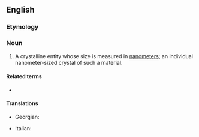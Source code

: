 ==English==

===Etymology===
{{prefix|en|nano|crystal}}

===Noun===
{{wikipedia}}
{{en-noun}}

# A crystalline entity whose size is measured in [[nanometer]]s; an individual nanometer-sized crystal of such a material.

====Related terms====
* {{l|en|nanocrystalline}}

====Translations====
{{trans-top}}
* Georgian: {{t|ka|ნანოკრისტალი}}
{{trans-mid}}
* Italian: {{t|it|nanocristallo|m}}
{{trans-bottom}}